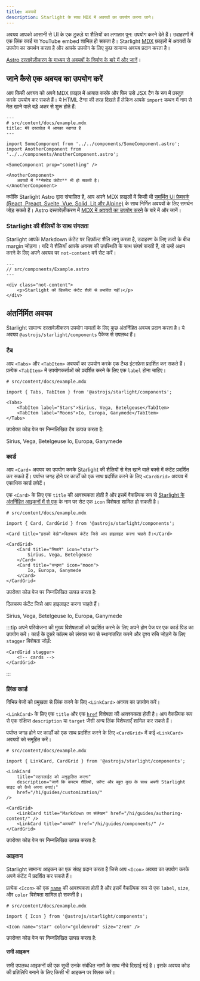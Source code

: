 ```yaml
---
title: अवयवों
description: Starlight के साथ MDX में अवयवों का उपयोग करना जाने।
---
```


अवयव आपको आसानी से UI के एक टुकड़े या शैलियों का लगातार पुन: उपयोग करने देते हैं।
उदाहरणों में एक लिंक कार्ड या YouTube embed शामिल हो सकता है।
Starlight [MDX](https://mdxjs.com/) फ़ाइलों में अवयवों के उपयोग का समर्थन करता है और आपके उपयोग के लिए कुछ सामान्य अवयव प्रदान करता है।

[Astro दस्तावेज़ीकरण के माध्यम से अवयवों के निर्माण के बारे में और जानें](https://docs.astro.build/hi/core-concepts/astro-components/)।

## जाने कैसे एक अवयव का उपयोग करें

आप किसी अवयव को अपने MDX फ़ाइल में आयात करके और फिर उसे JSX टैग के रूप में प्रस्तुत करके उपयोग कर सकते हैं।
ये HTML टैग्स की तरह दिखते हैं लेकिन आपके `import` कथन में नाम से मेल खाने वाले बड़े अक्षर से शुरू होते हैं:

```mdx
---
# src/content/docs/example.mdx
title: मेरे दस्तावेज़ में आपका स्वागत है
---

import SomeComponent from '../../components/SomeComponent.astro';
import AnotherComponent from '../../components/AnotherComponent.astro';

<SomeComponent prop="something" />

<AnotherComponent>
	अवयवों में **नेस्टेड कंटेंट** भी हो सकती है।
</AnotherComponent>
```

क्योंकि Starlight Astro द्वारा संचालित है, आप अपने MDX फ़ाइलों में किसी भी [समर्थित UI फ्रेमवर्क (React, Preact, Svelte, Vue, Solid, Lit और Alpine)](https://docs.astro.build/hi/core-concepts/framework-components/) के साथ निर्मित अवयवों के लिए समर्थन जोड़ सकते हैं।
Astro दस्तावेज़ीकरण में [MDX में अवयवों का उपयोग करने](https://docs.astro.build/hi/guides/markdown-content/#using-components-in-mdx) के बारे में और जानें।

### Starlight की शैलियों के साथ संगतता

Starlight आपके Markdown कंटेंट पर डिफ़ॉल्ट शैलि लागू करता है, उदाहरण के लिए तत्वों के बीच margin जोड़ना।
यदि ये शैलियाँ आपके अवयव की उपस्थिति के साथ संघर्ष करती हैं, तो उन्हें अक्षम करने के लिए अपने अवयव पर `not-content` वर्ग सेट करें।

```astro 'class="not-content"'
---
// src/components/Example.astro
---

<div class="not-content">
	<p>Starlight की डिफ़ॉल्ट कंटेंट शैली से प्रभावित नहीं।</p>
</div>
```

## अंतर्निर्मित अवयव

Starlight सामान्य दस्तावेज़ीकरण उपयोग मामलों के लिए कुछ अंतर्निहित अवयव प्रदान करता है।
ये अवयव `@astrojs/starlight/components` पैकेज से उपलब्ध हैं।

### टैब


आप `<Tabs>` और `<TabItem>` अवयवों का उपयोग करके एक टैब्ड इंटरफ़ेस प्रदर्शित कर सकते हैं।
प्रत्येक `<TabItem>` में उपयोगकर्ताओं को प्रदर्शित करने के लिए एक `label` होना चाहिए।

```mdx
# src/content/docs/example.mdx

import { Tabs, TabItem } from '@astrojs/starlight/components';

<Tabs>
	<TabItem label="Stars">Sirius, Vega, Betelgeuse</TabItem>
	<TabItem label="Moons">Io, Europa, Ganymede</TabItem>
</Tabs>
```

उपरोक्त कोड पेज पर निम्नलिखित टैब उत्पन्न करता है:

<Tabs>
	<TabItem label="Stars">Sirius, Vega, Betelgeuse</TabItem>
	<TabItem label="Moons">Io, Europa, Ganymede</TabItem>
</Tabs>

### कार्ड


आप `<Card>` अवयव का उपयोग करके Starlight की शैलियों से मेल खाने वाले बक्से में कंटेंट प्रदर्शित कर सकते हैं।
पर्याप्त जगह होने पर कार्डों को एक साथ प्रदर्शित करने के लिए `<CardGrid>` अवयव में एकाधिक कार्ड लपेटें।

एक `<Card>` के लिए एक `title` की आवश्यकता होती है और इसमें वैकल्पिक रूप से [Starlight के अंतर्निहित आइकनों में से एक](#all-icons) के नाम पर सेट एक `icon` विशेषता शामिल हो सकती है।

```mdx
# src/content/docs/example.mdx

import { Card, CardGrid } from '@astrojs/starlight/components';

<Card title="इसको देखे">दिलचस्प कंटेंट जिसे आप हाइलाइट करना चाहते हैं।</Card>

<CardGrid>
	<Card title="सितारे" icon="star">
		Sirius, Vega, Betelgeuse
	</Card>
	<Card title="चन्द्रमा" icon="moon">
		Io, Europa, Ganymede
	</Card>
</CardGrid>
```

उपरोक्त कोड पेज पर निम्नलिखित उत्पन्न करता है:

<Card title="इसको देखेF">दिलचस्प कंटेंट जिसे आप हाइलाइट करना चाहते हैं।</Card>

<CardGrid>
	<Card title="सितारे" icon="star">
		Sirius, Vega, Betelgeuse
	</Card>
	<Card title="चन्द्रमा" icon="moon">
		Io, Europa, Ganymede
	</Card>
</CardGrid>

:::tip
अपने परियोजना की मुख्य विशेषताओं को प्रदर्शित करने के लिए अपने होम पेज पर एक कार्ड ग्रिड का उपयोग करें।
कार्ड के दूसरे कॉलम को लंबवत रूप से स्थानांतरित करने और दृश्य रुचि जोड़ने के लिए `stagger` विशेषता जोड़ें:

```astro
<CardGrid stagger>
	<!-- cards -->
</CardGrid>
```

:::

### लिंक कार्ड

विभिन्न पेजों को प्रमुखता से लिंक करने के लिए `<LinkCard>` अवयव का उपयोग करें।

`<LinkCard>` के लिए एक `title` और एक [`href`](https://developer.mozilla.org/en-US/docs/Web/HTML/Element/a#href) विशेषता की आवश्यकता होती है। आप वैकल्पिक रूप से एक संक्षिप्त `description` या `target` जैसी अन्य लिंक विशेषताएँ शामिल कर सकते हैं।

पर्याप्त जगह होने पर कार्डों को एक साथ प्रदर्शित करने के लिए `<CardGrid>` में कई `<LinkCard>` अवयवों को समूहित करें।

```mdx
# src/content/docs/example.mdx

import { LinkCard, CardGrid } from '@astrojs/starlight/components';

<LinkCard
	title="स्टारलाईट को अनुकूलित करना"
	description="जानें कि कस्टम शैलियों, फ़ॉन्ट और बहुत कुछ के साथ अपनी Starlight साइट को कैसे अपना बनाएं।"
	href="/hi/guides/customization/"
/>

<CardGrid>
	<LinkCard title="Markdown का संलेखन" href="/hi/guides/authoring-content/" />
	<LinkCard title="अवयवों" href="/hi/guides/components/" />
</CardGrid>
```

उपरोक्त कोड पेज पर निम्नलिखित उत्पन्न करता है:


<LinkCard
	title="स्टारलाईट को अनुकूलित करना"
	description="जानें कि कस्टम शैलियों, फ़ॉन्ट और बहुत कुछ के साथ अपनी Starlight साइट को कैसे अपना बनाएं।"
	href="/hi/guides/customization/"
/>

<CardGrid>
	<LinkCard title="Markdown का संलेखन" href="/hi/guides/authoring-content/" />
	<LinkCard title="अवयवों" href="/hi/guides/components/" />
</CardGrid>

### आइकन


Starlight सामान्य आइकन का एक संग्रह प्रदान करता है जिसे आप `<Icon>` अवयव का उपयोग करके अपने कंटेंट में प्रदर्शित कर सकते हैं।

प्रत्येक `<Icon>` को एक [`name`](#all-icons) की आवश्यकता होती है और इसमें वैकल्पिक रूप से एक `label`, `size`, और `color` विशेषता शामिल हो सकती है।

```mdx
# src/content/docs/example.mdx

import { Icon } from '@astrojs/starlight/components';

<Icon name="star" color="goldenrod" size="2rem" />
```

उपरोक्त कोड पेज पर निम्नलिखित उत्पन्न करता है:

<Icon name="star" color="goldenrod" size="2rem" />

#### सभी आइकन

सभी उपलब्ध आइकनों की एक सूची उनके संबंधित नामों के साथ नीचे दिखाई गई है। इसके अवयव कोड की प्रतिलिपि बनाने के लिए किसी भी आइकन पर क्लिक करें।

<IconsList />
